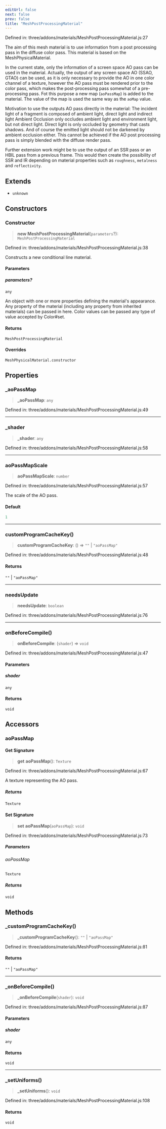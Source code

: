 ```yaml
---
editUrl: false
next: false
prev: false
title: "MeshPostProcessingMaterial"
---
```


Defined in: three/addons/materials/MeshPostProcessingMaterial.js:27

The aim of this mesh material is to use information from a post processing pass in the diffuse color pass.
This material is based on the MeshPhysicalMaterial.

In the current state, only the information of a screen space AO pass can be used in the material.
Actually, the output of any screen space AO (SSAO, GTAO) can be used,
as it is only necessary to provide the AO in one color channel of a texture,
however the AO pass must be rendered prior to the color pass,
which makes the post-processing pass somewhat of a pre-processing pass.
Fot this purpose a new map (`aoPassMap`) is added to the material.
The value of the map is used the same way as the `aoMap` value.

Motivation to use the outputs AO pass directly in the material:
The incident light of a fragment is composed of ambient light, direct light and indirect light
Ambient Occlusion only occludes ambient light and environment light, but not direct light.
Direct light is only occluded by geometry that casts shadows.
And of course the emitted light should not be darkened by ambient occlusion either.
This cannot be achieved if the AO post processing pass is simply blended with the diffuse render pass.

Further extension work might be to use the output of an SSR pass or an HBIL pass from a previous frame.
This would then create the possibility of SSR and IR depending on material properties such as `roughness`, `metalness` and `reflectivity`.

## Extends

- `unknown`

## Constructors

### Constructor

> **new MeshPostProcessingMaterial**(`parameters`?): `MeshPostProcessingMaterial`

Defined in: three/addons/materials/MeshPostProcessingMaterial.js:38

Constructs a new conditional line material.

#### Parameters

##### parameters?

`any`

An object with one or more properties
defining the material's appearance. Any property of the material
(including any property from inherited materials) can be passed
in here. Color values can be passed any type of value accepted
by Color#set.

#### Returns

`MeshPostProcessingMaterial`

#### Overrides

`MeshPhysicalMaterial.constructor`

## Properties

### \_aoPassMap

> **\_aoPassMap**: `any`

Defined in: three/addons/materials/MeshPostProcessingMaterial.js:49

***

### \_shader

> **\_shader**: `any`

Defined in: three/addons/materials/MeshPostProcessingMaterial.js:58

***

### aoPassMapScale

> **aoPassMapScale**: `number`

Defined in: three/addons/materials/MeshPostProcessingMaterial.js:57

The scale of the AO pass.

#### Default

```ts
1
```

***

### customProgramCacheKey()

> **customProgramCacheKey**: () => `""` \| `"aoPassMap"`

Defined in: three/addons/materials/MeshPostProcessingMaterial.js:48

#### Returns

`""` \| `"aoPassMap"`

***

### needsUpdate

> **needsUpdate**: `boolean`

Defined in: three/addons/materials/MeshPostProcessingMaterial.js:76

***

### onBeforeCompile()

> **onBeforeCompile**: (`shader`) => `void`

Defined in: three/addons/materials/MeshPostProcessingMaterial.js:47

#### Parameters

##### shader

`any`

#### Returns

`void`

## Accessors

### aoPassMap

#### Get Signature

> **get** **aoPassMap**(): `Texture`

Defined in: three/addons/materials/MeshPostProcessingMaterial.js:67

A texture representing the AO pass.

##### Returns

`Texture`

#### Set Signature

> **set** **aoPassMap**(`aoPassMap`): `void`

Defined in: three/addons/materials/MeshPostProcessingMaterial.js:73

##### Parameters

###### aoPassMap

`Texture`

##### Returns

`void`

## Methods

### \_customProgramCacheKey()

> **\_customProgramCacheKey**(): `""` \| `"aoPassMap"`

Defined in: three/addons/materials/MeshPostProcessingMaterial.js:81

#### Returns

`""` \| `"aoPassMap"`

***

### \_onBeforeCompile()

> **\_onBeforeCompile**(`shader`): `void`

Defined in: three/addons/materials/MeshPostProcessingMaterial.js:87

#### Parameters

##### shader

`any`

#### Returns

`void`

***

### \_setUniforms()

> **\_setUniforms**(): `void`

Defined in: three/addons/materials/MeshPostProcessingMaterial.js:108

#### Returns

`void`
